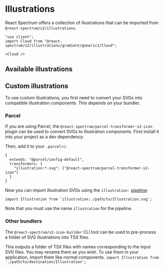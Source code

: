 


# Illustrations

<PageDescription>React Spectrum offers a collection of illustrations that can be imported from `@react-spectrum/s2/illustrations`.</PageDescription>

```tsx render expanded
"use client";
import Cloud from "@react-spectrum/s2/illustrations/gradient/generic1/Cloud";

<Cloud />
```

## Available illustrations

<IllustrationCards />

## Custom illustrations

To use custom illustrations, you first need to convert your SVGs into compatible illustration components. This depends on your bundler.

### Parcel

If you are using Parcel, the `@react-spectrum/parcel-transformer-s2-icon` plugin can be used to convert SVGs to illustration components. First install it into your project as a dev dependency:

<InstallCommand pkg="@react-spectrum/parcel-transformer-s2-icon" flags="--dev" />

Then, add it to your `.parcelrc`:

```tsx
{
  extends: "@parcel/config-default",
  transformers: {
    "illustration:*.svg": ["@react-spectrum/parcel-transformer-s2-icon"]
  }
}
```

Now you can import illustration SVGs using the `illustration:` [pipeline](https://parceljs.org/features/plugins/#named-pipelines):

`import Illustration from 'illustration:./path/to/Illustration.svg';`

Note that you must use the name `illustration` for the pipeline.

### Other bundlers

The `@react-spectrum/s2-icon-builder` CLI tool can be used to pre-process a folder of SVG illustrations into TSX files.

<Command command="npx @react-spectrum/s2-icon-builder -i 'path/to/illustrations/*.svg' --type illustration -o 'path/to/destination'" />

This outputs a folder of TSX files with names corresponding to the input SVG files. You may rename them as you wish. To use them in your application, import them like normal components.
`import Illustration from './path/to/destination/Illustration';`
